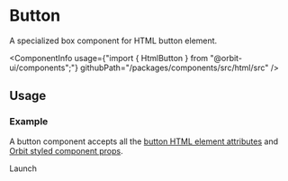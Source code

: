 
<Meta
    title="Html elements/Button"
    id="html-button"
/>

# Button

<Tagline>A specialized <Link href="?path=/docs/box--default-story">box</Link> component for HTML button element.</Tagline>

<ComponentInfo
    usage={"import { HtmlButton } from \"@orbit-ui/components\";"}
    githubPath="/packages/components/src/html/src"
/>

## Usage

### Example

A button component accepts all the [button HTML element attributes](https://developer.mozilla.org/en-US/docs/Web/HTML/Element/button) and [Orbit styled component props](?path=/docs/styling--page).

<Preview>
    <Story name="example">
        <HtmlButton type="button" border="cloud-10" padding={1}>Launch</HtmlButton>
    </Story>
</Preview>
